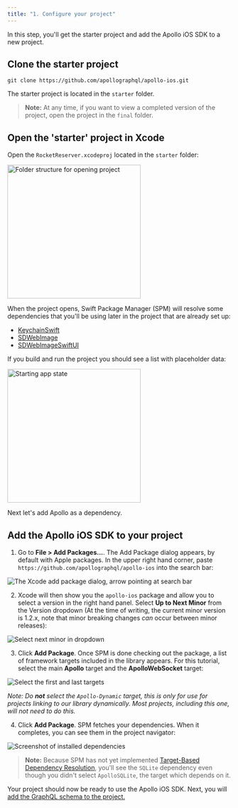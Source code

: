 ```yaml
---
title: "1. Configure your project"
---
```


In this step, you'll get the starter project and add the Apollo iOS SDK to a new project.

## Clone the starter project

```text
git clone https://github.com/apollographql/apollo-ios.git
```

The starter project is located in the `starter` folder.

> **Note:** At any time, if you want to view a completed version of the project, open the project in the `final` folder.

## Open the 'starter' project in Xcode

Open the `RocketReserver.xcodeproj` located in the `starter` folder:

<img alt="Folder structure for opening project" class="screenshot" src="images/starting_project_structure.png" width="300"/>

When the project opens, Swift Package Manager (SPM) will resolve some dependencies that you'll be using later in the project that are already set up:

* [KeychainSwift](https://github.com/evgenyneu/keychain-swift)
* [SDWebImage](https://github.com/SDWebImage/SDWebImage)
* [SDWebImageSwiftUI](https://github.com/SDWebImage/SDWebImageSwiftUI)

If you build and run the project you should see a list with placeholder data:

<img alt="Starting app state" class="screenshot" src="images/starting_app_state_simulator.png" width="300"/>

Next let's add Apollo as a dependency.

## Add the Apollo iOS SDK to your project

1. Go to **File > Add Packages...**. The Add Package dialog appears, by default with Apple packages. In the upper right hand corner, paste `https://github.com/apollographql/apollo-ios` into the search bar:

<img src="images/add_package_dialog.png" class="screenshot" alt="The Xcode add package dialog, arrow pointing at search bar"/>

2. Xcode will then show you the `apollo-ios` package and allow you to select a version in the right hand panel. Select **Up to Next Minor** from the Version dropdown (At the time of writing, the current minor version is 1.2.x, note that minor breaking changes _can_ occur between minor releases):

<img src="images/next_minor.png" class="screenshot" alt="Select next minor in dropdown"/>

3. Click **Add Package**. Once SPM is done checking out the package, a list of framework targets included in the library appears. For this tutorial, select the main **Apollo** target and the **ApolloWebSocket** target:

<img src="images/select_libs.png" class="screenshot" alt="Select the first and last targets"/>

_Note: Do **not** select the `Apollo-Dynamic` target, this is only for use for projects linking to our library dynamically. Most projects, including this one, will not need to do this._
    
4. Click **Add Package**. SPM fetches your dependencies. When it completes, you can see them in the project navigator:

<img src="images/installed_dependencies.png" class="screenshot" alt="Screenshot of installed dependencies"/>

> **Note:** Because SPM has not yet implemented [Target-Based Dependency Resolution](https://github.com/apple/swift-evolution/blob/master/proposals/0226-package-manager-target-based-dep-resolution.md), you'll see the `SQLite` dependency even though you didn't select `ApolloSQLite`, the target which depends on it.

Your project should now be ready to use the Apollo iOS SDK. Next, you will [add the GraphQL schema to the project.](tutorial-add-graphql-schema)